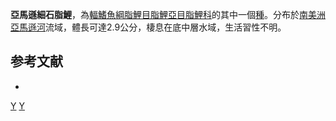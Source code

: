 {{Speciesbox 
| taxon = Leptobrycon jatuaranae
| status = NE
| status_system = IUCN3.1
| authority =  [[Eigenmann|Eigenmann]], 1915
| synonyms = 
}}
'''亞馬遜細石脂鯉'''，為[[輻鰭魚綱|輻鰭魚綱]][[脂鯉目|脂鯉目]][[脂鯉亞目|脂鯉亞目]][[脂鯉科|脂鯉科]]的其中一個[[種|種]]。分布於[[南美洲|南美洲]][[亞馬遜河|亞馬遜河]]流域，體長可達2.9公分，棲息在底中層水域，生活習性不明。

==参考文献==
{{refbegin}}
*{{FishBase_species|genus=Leptobrycon|species=jatuaranae|year=2014|month=1}}
{{refend}}

{{Taxonbar|from=Q3767708}}

[[Category:細石脂鯉屬|Y]]
[[Category:1915年描述的鱼类|Y]]


{{魚類小作品}}
